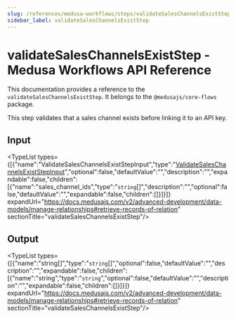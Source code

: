 ```yaml
---
slug: /references/medusa-workflows/steps/validateSalesChannelsExistStep
sidebar_label: validateSalesChannelsExistStep
---
```



# validateSalesChannelsExistStep - Medusa Workflows API Reference

This documentation provides a reference to the `validateSalesChannelsExistStep`. It belongs to the `@medusajs/core-flows` package.

This step validates that a sales channel exists before linking it to an API key.

## Input

<TypeList types={[{"name":"ValidateSalesChannelsExistStepInput","type":"[ValidateSalesChannelsExistStepInput](../../../interfaces/core_flows.ValidateSalesChannelsExistStepInput/page.mdx)","optional":false,"defaultValue":"","description":"","expandable":false,"children":[{"name":"sales_channel_ids","type":"`string`[]","description":"","optional":false,"defaultValue":"","expandable":false,"children":[]}]}]} expandUrl="https://docs.medusajs.com/v2/advanced-development/data-models/manage-relationships#retrieve-records-of-relation" sectionTitle="validateSalesChannelsExistStep"/>

## Output

<TypeList types={[{"name":"string[]","type":"`string`[]","optional":false,"defaultValue":"","description":"","expandable":false,"children":[{"name":"string","type":"`string`","optional":false,"defaultValue":"","description":"","expandable":false,"children":[]}]}]} expandUrl="https://docs.medusajs.com/v2/advanced-development/data-models/manage-relationships#retrieve-records-of-relation" sectionTitle="validateSalesChannelsExistStep"/>
